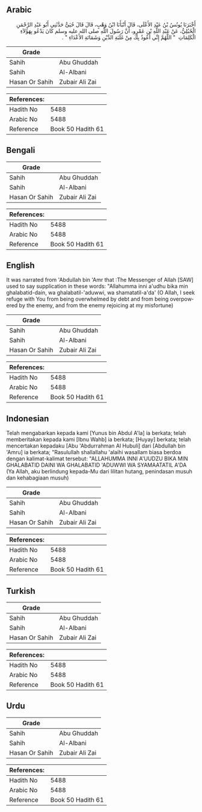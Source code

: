 ## Arabic


<div dir="rtl" lang="ar" style={{fontSize:'larger',backgroundColor:'#f8f9fa',padding:20}}>
أَخْبَرَنَا يُونُسُ بْنُ عَبْدِ الأَعْلَى، قَالَ أَنْبَأَنَا ابْنُ وَهْبٍ، قَالَ قَالَ حُيَىٌّ حَدَّثَنِي أَبُو عَبْدِ الرَّحْمَنِ الْحُبُلِيُّ، عَنْ عَبْدِ اللَّهِ بْنِ عَمْرٍو، أَنَّ رَسُولَ اللَّهِ صلى الله عليه وسلم كَانَ يَدْعُو بِهَؤُلاَءِ الْكَلِمَاتِ ‏ "‏ اللَّهُمَّ إِنِّي أَعُوذُ بِكَ مِنْ غَلَبَةِ الدَّيْنِ وَشَمَاتَةِ الأَعْدَاءِ ‏"‏ ‏.‏
</div>
<div style={{backgroundColor:'#f8f9fa',padding:20, marginBottom: 10}}><table> <thead> <tr> <th>Grade</th> <th></th> </tr> </thead> <tbody> <tr><td>Sahih</td><td>Abu Ghuddah</td></tr><tr><td>Sahih</td><td>Al-Albani</td></tr><tr><td>Hasan Or Sahih</td><td>Zubair Ali Zai</td></tr></tbody></table><table> <thead> <tr> <th>References:</th> <th></th> </tr> </thead> <tbody><tr><td>Hadith No</td><td>5488</td></tr><tr><td>Arabic No</td><td>5488</td></tr><tr><td>Reference</td><td>Book 50 Hadith 61</td></tr></tbody></table></div>

## Bengali


<div dir="ltr" lang="bn" style={{fontSize:'larger',backgroundColor:'#f8f9fa',padding:20}}>

</div>
<div style={{backgroundColor:'#f8f9fa',padding:20, marginBottom: 10}}><table> <thead> <tr> <th>Grade</th> <th></th> </tr> </thead> <tbody> <tr><td>Sahih</td><td>Abu Ghuddah</td></tr><tr><td>Sahih</td><td>Al-Albani</td></tr><tr><td>Hasan Or Sahih</td><td>Zubair Ali Zai</td></tr></tbody></table><table> <thead> <tr> <th>References:</th> <th></th> </tr> </thead> <tbody><tr><td>Hadith No</td><td>5488</td></tr><tr><td>Arabic No</td><td>5488</td></tr><tr><td>Reference</td><td>Book 50 Hadith 61</td></tr></tbody></table></div>

## English


<div dir="ltr" lang="en" style={{fontSize:'larger',backgroundColor:'#f8f9fa',padding:20}}>
It was narrated from 'Abdullah bin 'Amr that :The Messenger of Allah [SAW] used to say supplication in these words: "Allahumma inni a'udhu bika min ghalabatid-dain, wa ghalabatil-'aduwwi, wa shamatatil-a'da' (O Allah, I seek refuge with You from being overwhelmed by debt and from being overpowered by the enemy, and from the enemy rejoicing at my misfortune)
</div>
<div style={{backgroundColor:'#f8f9fa',padding:20, marginBottom: 10}}><table> <thead> <tr> <th>Grade</th> <th></th> </tr> </thead> <tbody> <tr><td>Sahih</td><td>Abu Ghuddah</td></tr><tr><td>Sahih</td><td>Al-Albani</td></tr><tr><td>Hasan Or Sahih</td><td>Zubair Ali Zai</td></tr></tbody></table><table> <thead> <tr> <th>References:</th> <th></th> </tr> </thead> <tbody><tr><td>Hadith No</td><td>5488</td></tr><tr><td>Arabic No</td><td>5488</td></tr><tr><td>Reference</td><td>Book 50 Hadith 61</td></tr></tbody></table></div>

## Indonesian


<div dir="ltr" lang="id" style={{fontSize:'larger',backgroundColor:'#f8f9fa',padding:20}}>
Telah mengabarkan kepada kami [Yunus bin Abdul A'la] ia berkata; telah memberitakan kepada kami [Ibnu Wahb] ia berkata; [Huyay] berkata; telah mencertakan kepadaku [Abu 'Abdurrahman Al Hubuli] dari [Abdullah bin 'Amru] ia berkata; "Rasulullah shallallahu 'alaihi wasallam biasa berdoa dengan kalimat-kalimat tersebut: "ALLAHUMMA INNI A'UUDZU BIKA MIN GHALABATID DAINI WA GHALABATID 'ADUWWI WA SYAMAATATIL A'DA (Ya Allah, aku berlindung kepada-Mu dari lilitan hutang, penindasan musuh dan kehabagiaan musuh)
</div>
<div style={{backgroundColor:'#f8f9fa',padding:20, marginBottom: 10}}><table> <thead> <tr> <th>Grade</th> <th></th> </tr> </thead> <tbody> <tr><td>Sahih</td><td>Abu Ghuddah</td></tr><tr><td>Sahih</td><td>Al-Albani</td></tr><tr><td>Hasan Or Sahih</td><td>Zubair Ali Zai</td></tr></tbody></table><table> <thead> <tr> <th>References:</th> <th></th> </tr> </thead> <tbody><tr><td>Hadith No</td><td>5488</td></tr><tr><td>Arabic No</td><td>5488</td></tr><tr><td>Reference</td><td>Book 50 Hadith 61</td></tr></tbody></table></div>

## Turkish


<div dir="ltr" lang="tr" style={{fontSize:'larger',backgroundColor:'#f8f9fa',padding:20}}>

</div>
<div style={{backgroundColor:'#f8f9fa',padding:20, marginBottom: 10}}><table> <thead> <tr> <th>Grade</th> <th></th> </tr> </thead> <tbody> <tr><td>Sahih</td><td>Abu Ghuddah</td></tr><tr><td>Sahih</td><td>Al-Albani</td></tr><tr><td>Hasan Or Sahih</td><td>Zubair Ali Zai</td></tr></tbody></table><table> <thead> <tr> <th>References:</th> <th></th> </tr> </thead> <tbody><tr><td>Hadith No</td><td>5488</td></tr><tr><td>Arabic No</td><td>5488</td></tr><tr><td>Reference</td><td>Book 50 Hadith 61</td></tr></tbody></table></div>

## Urdu


<div dir="rtl" lang="ur" style={{fontSize:'larger',backgroundColor:'#f8f9fa',padding:20}}>

</div>
<div style={{backgroundColor:'#f8f9fa',padding:20, marginBottom: 10}}><table> <thead> <tr> <th>Grade</th> <th></th> </tr> </thead> <tbody> <tr><td>Sahih</td><td>Abu Ghuddah</td></tr><tr><td>Sahih</td><td>Al-Albani</td></tr><tr><td>Hasan Or Sahih</td><td>Zubair Ali Zai</td></tr></tbody></table><table> <thead> <tr> <th>References:</th> <th></th> </tr> </thead> <tbody><tr><td>Hadith No</td><td>5488</td></tr><tr><td>Arabic No</td><td>5488</td></tr><tr><td>Reference</td><td>Book 50 Hadith 61</td></tr></tbody></table></div>
